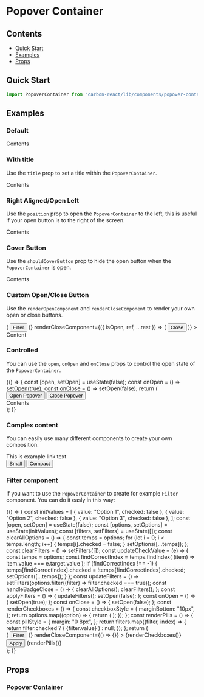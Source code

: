 
<Meta title="Popover Container" />

# Popover Container

## Contents

- [Quick Start](#quick-start)
- [Examples](#examples)
- [Props](#props)

## Quick Start

```javascript
import PopoverContainer from "carbon-react/lib/components/popover-container";
```

## Examples

### Default

<Preview>
  <Story name="default" parameters={{ info: { disable: true } }}>
    <div style={{ height: 100 }}>
      <PopoverContainer containerAriaLabel="popover-container" openButtonAriaLabel="open">Contents</PopoverContainer>
    </div>
  </Story>
</Preview>

### With title

Use the `title` prop to set a title within the `PopoverContainer`.

<Preview>
  <Story name="title" parameters={{ info: { disable: true } }}>
    <div style={{ height: 100 }}>
      <PopoverContainer title="With a title" open={true}>
        Contents
      </PopoverContainer>
    </div>
  </Story>
</Preview>

### Right Aligned/Open Left

Use the `position` prop to open the `PopoverContainer` to the left, this is useful if your open button is to the right
of the screen.

<Preview>
  <Story name="position" parameters={{ info: { disable: true } }}>
    <div style={{ height: 150, float: "right", clear: "right" }}>
      <PopoverContainer title="Right Aligned" position="left" open={true}>
        Contents
      </PopoverContainer>
    </div>
  </Story>
</Preview>

### Cover Button

Use the `shouldCoverButton` prop to hide the open button when the `PopoverContainer` is open.

<Preview>
  <Story name="cover button" parameters={{ info: { disable: true } }}>
    <div style={{ height: 100 }}>
      <PopoverContainer title="Cover Button" shouldCoverButton open={true}>
        Contents
      </PopoverContainer>
    </div>
  </Story>
</Preview>

### Custom Open/Close Button

Use the `renderOpenComponent` and `renderCloseComponent` to render your own open or close buttons.

<Preview>
  <Story name="render props" parameters={{ info: { disable: true } }}>
    <div style={{ height: 250 }}>
      <PopoverContainer
        title="Custom Open &amp; Close Button"
        renderOpenComponent={({ isOpen, ref, ...rest }) => (
          <Button
            iconType={!isOpen ? "filter_new" : "close"}
            iconPosition="after"
            {...rest}
          >
            Filter
          </Button>
        )}
        renderCloseComponent={({ isOpen, ref, ...rest }) => (
          <Button {...rest}>Close</Button>
        )}
      >
        Content
      </PopoverContainer>
    </div>
  </Story>
</Preview>

### Controlled

You can use the `open`, `onOpen` and `onClose` props to control the open state of the `PopoverContainer`.

<Preview>
  <Story name="controlled" parameters={{ info: { disable: true } }}>
    {() => {
      const [open, setOpen] = useState(false);
      const onOpen = () => setOpen(true);
      const onClose = () => setOpen(false);
      return (
        <div style={{ height: 150 }}>
          <Button onClick={onOpen}>Open Popover</Button>
          <Button onClick={onClose} ml={2}>
            Close Popover
          </Button>
          <br />
          <PopoverContainer
            title="Controlled"
            open={open}
            onOpen={onOpen}
            onClose={onClose}
          >
            Contents
          </PopoverContainer>
        </div>
      );
    }}
  </Story>
</Preview>

### Complex content

You can easily use many different components to create your own composition.

<Preview>
  <Story name="complex" parameters={{ info: { disable: true } }}>
    <div style={{ height: 330 }}>
      <PopoverContainer title="Popover Container Title" open={true}>
        <Link>This is example link text</Link>
        <div style={{ padding: "25px 0 15px 0" }}>
          <Button>Small</Button>
          <Button ml={2}>Compact</Button>
        </div>
        <DraggableContainer>
          <DraggableItem key="1" id={1}>
            <Checkbox name="one" label="Draggable Label One" />
          </DraggableItem>
          <DraggableItem key="2" id={2}>
            <Checkbox name="two" label="Draggable Label Two" />
          </DraggableItem>
          <DraggableItem key="3" id={3}>
            <Checkbox name="three" label="Draggable Label Three" />
          </DraggableItem>
          <DraggableItem key="4" id={4}>
            <Checkbox name="four" label="Draggable Label Four" />
          </DraggableItem>
        </DraggableContainer>
      </PopoverContainer>
    </div>
  </Story>
</Preview>

### Filter component

If you want to use the `PopoverContainer` to create for example `Filter` component.
You can do it easly in this way:

<Preview>
  <Story name="filter" parameters={{ info: { disable: true } }}>
    {() => {
      const initValues = [
        { value: "Option 1", checked: false },
        { value: "Option 2", checked: false },
        { value: "Option 3", checked: false },
      ];
      const [open, setOpen] = useState(false);
      const [options, setOptions] = useState(initValues);
      const [filters, setFilters] = useState([]);
      const clearAllOptions = () => {
        const temps = options;
        for (let i = 0; i < temps.length; i++) {
          temps[i].checked = false;
        }
        setOptions([...temps]);
      };
      const clearFilters = () => setFilters([]);
      const updateCheckValue = (e) => {
        const temps = options;
        const findCorrectIndex = temps.findIndex(
          (item) => item.value === e.target.value
        );
        if (findCorrectIndex !== -1) {
          temps[findCorrectIndex].checked = !temps[findCorrectIndex].checked;
          setOptions([...temps]);
        }
      };
      const updateFilters = () =>
        setFilters(options.filter((filter) => filter.checked === true));
      const handleBadgeClose = () => {
        clearAllOptions();
        clearFilters();
      };
      const applyFilters = () => {
        updateFilters();
        setOpen(false);
      };
      const onOpen = () => {
        setOpen(true);
      };
      const onClose = () => {
        setOpen(false);
      };
      const renderCheckboxes = () => {
        const checkboxStyle = {
          marginBottom: "10px",
        };
        return options.map((option) => {
          return (
            <Checkbox
              onChange={updateCheckValue}
              style={checkboxStyle}
              label={option.value}
              name={option.value}
              value={option.value}
              checked={option.checked}
              key={option.value}
            />
          );
        });
      };
      const renderPills = () => {
        const pillStyle = {
          margin: "0 8px",
        };
        return filters.map((filter, index) => {
          return filter.checked ? (
            <Pill key={index} style={pillStyle}>
              {filter.value}
            </Pill>
          ) : null;
        });
      };
      return (
        <div style={{ height: 280 }}>
          <PopoverContainer
            title="How to create Filter component"
            open={open}
            onOpen={onOpen}
            onClose={onClose}
            renderOpenComponent={({ isOpen, ref, ...rest }) => (
              <Badge counter={filters.length} onClick={handleBadgeClose}>
                <Button
                  style={{ marginRight: 0 }}
                  buttonType={isOpen ? "primary" : "darkBackground"}
                  iconPosition="after"
                  iconType={!isOpen ? "filter_new" : "close"}
                  size="small"
                  {...rest}
                >
                  Filter
                </Button>
              </Badge>
            )}
            renderCloseComponent={() => {}}
          >
            {renderCheckboxes()}
            <Button onClick={applyFilters} style={{ margin: "20px 0" }}>
              Apply
            </Button>
          </PopoverContainer>
          {renderPills()}
        </div>
      );
    }}
  </Story>
</Preview>

## Props

### Popover Container

<StyledSystemProps of={PopoverContainer} padding noHeader />
